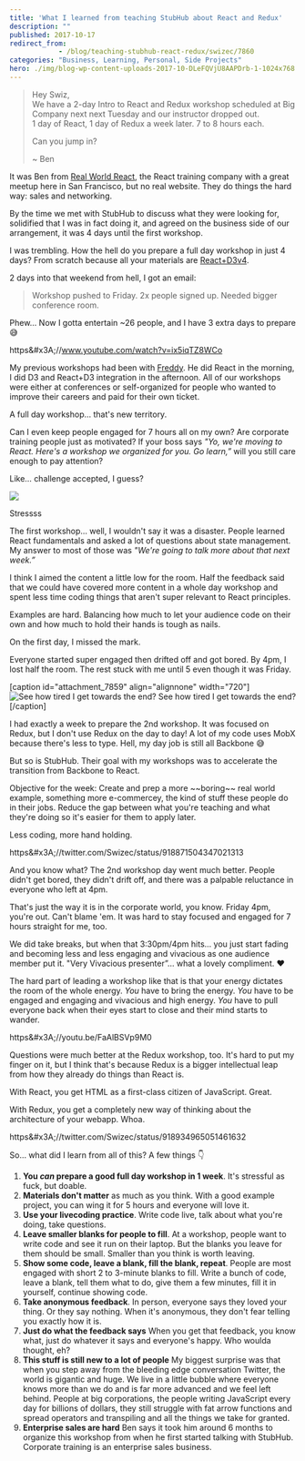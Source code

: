 ```yaml
---
title: 'What I learned from teaching StubHub about React and Redux'
description: ""
published: 2017-10-17
redirect_from: 
            - /blog/teaching-stubhub-react-redux/swizec/7860
categories: "Business, Learning, Personal, Side Projects"
hero: ./img/blog-wp-content-uploads-2017-10-DLeFQVjU8AAPDrb-1-1024x768.jpg
---
```

> Hey Swiz,  
> We have a 2-day Intro to React and Redux workshop scheduled at Big Company next next Tuesday and our instructor dropped out.  
> 1 day of React, 1 day of Redux a week later. 7 to 8 hours each.
>
>
>
> Can you jump in?
>
>
>
> ~ Ben



It was Ben from [Real World React](http://www.realworldreact.com), the React training company with a great meetup here in San Francisco, but no real website. They do things the hard way: sales and networking.



By the time we met with StubHub to discuss what they were looking for, solidified that I was in fact doing it, and agreed on the business side of our arrangement, it was 4 days until the first workshop.



I was trembling. How the hell do you prepare a full day workshop in just 4 days? From scratch because all your materials are [React+D3v4](https://swizec.com/reactd3js/).



2 days into that weekend from hell, I got an email:



> Workshop pushed to Friday. 2x people signed up. Needed bigger conference room.



Phew… Now I gotta entertain ~26 people, and I have 3 extra days to prepare 😅



https&amp;#x3A;//www.youtube.com/watch?v=ix5iqTZ8WCo



My previous workshops had been with [Freddy](https://github.com/freddyrangel). He did React in the morning, I did D3 and React+D3 integration in the afternoon. All of our workshops were either at conferences or self-organized for people who wanted to improve their careers and paid for their own ticket.



A full day workshop… that&#x27;s new territory.



Can I even keep people engaged for 7 hours all on my own? Are corporate training people just as motivated? If your boss says _&quot;Yo, we&#x27;re moving to React. Here&#x27;s a workshop we organized for you. Go learn,”_ will you still care enough to pay attention?



Like… challenge accepted, I guess?



![](./img/blog-wp-content-uploads-2017-10-DLeFQVjU8AAPDrb-1-1024x768.jpg)



Stressss



The first workshop… well, I wouldn&#x27;t say it was a disaster. People learned React fundamentals and asked a lot of questions about state management. My answer to most of those was _&quot;We&#x27;re going to talk more about that next week.”_



I think I aimed the content a little low for the room. Half the feedback said that we could have covered more content in a whole day workshop and spent less time coding things that aren&#x27;t super relevant to React principles.



Examples are hard. Balancing how much to let your audience code on their own and how much to hold their hands is tough as nails.



On the first day, I missed the mark.



Everyone started super engaged then drifted off and got bored. By 4pm, I lost half the room. The rest stuck with me until 5 even though it was Friday.



\[caption id=&quot;attachment_7859&quot; align=&quot;alignnone&quot; width=&quot;720&quot;]![See how tired I get towards the end?](./img/blog-wp-content-uploads-2017-10-DLfgfdUUEAAk9xJ.png) See how tired I get towards the end?\[/caption]



I had exactly a week to prepare the 2nd workshop. It was focused on Redux, but I don&#x27;t use Redux on the day to day! A lot of my code uses MobX because there&#x27;s less to type. Hell, my day job is still all Backbone 😅



But so is StubHub. Their goal with my workshops was to accelerate the transition from Backbone to React.



Objective for the week: Create and prep a more \~~boring\~~ real world example, something more e-commercey, the kind of stuff these people do in their jobs. Reduce the gap between what you&#x27;re teaching and what they&#x27;re doing so it&#x27;s easier for them to apply later.



Less coding, more hand holding.



https&amp;#x3A;//twitter.com/Swizec/status/918871504347021313



And you know what? The 2nd workshop day went much better. People didn&#x27;t get bored, they didn&#x27;t drift off, and there was a palpable reluctance in everyone who left at 4pm.



That&#x27;s just the way it is in the corporate world, you know. Friday 4pm, you&#x27;re out. Can&#x27;t blame &#x27;em. It was hard to stay focused and engaged for 7 hours straight for me, too.



We did take breaks, but when that 3:30pm/4pm hits… you just start fading and becoming less and less engaging and vivacious as one audience member put it. &quot;Very Vivacious presenter”… what a lovely compliment. ❤️



The hard part of leading a workshop like that is that your energy dictates the room of the whole energy. _You_ have to bring the energy. _You_ have to be engaged and engaging and vivacious and high energy. _You_ have to pull everyone back when their eyes start to close and their mind starts to wander.



https&amp;#x3A;//youtu.be/FaAlBSVp9M0



Questions were much better at the Redux workshop, too. It&#x27;s hard to put my finger on it, but I think that&#x27;s because Redux is a bigger intellectual leap from how they already do things than React is.



With React, you get HTML as a first-class citizen of JavaScript. Great.



With Redux, you get a completely new way of thinking about the architecture of your webapp. Whoa.



https&amp;#x3A;//twitter.com/Swizec/status/918934965051461632



So… what did I learn from all of this? A few things 👇



1. **You _can_ prepare a good full day workshop in 1 week**. It&#x27;s stressful as fuck, but doable.
2. **Materials don&#x27;t matter** as much as you think. With a good example project, you can wing it for 5 hours and everyone will love it.
3. **Use your livecoding practice**. Write code live, talk about what you&#x27;re doing, take questions.
4. **Leave smaller blanks for people to fill**. At a workshop, people want to write code and see it run on their laptop. But the blanks you leave for them should be small. Smaller than you think is worth leaving.
5. **Show some code, leave a blank, fill the blank, repeat**. People are most engaged with short 2 to 3-minute blanks to fill. Write a bunch of code, leave a blank, tell them what to do, give them a few minutes, fill it in yourself, continue showing code.
6. **Take anonymous feedback**. In person, everyone says they loved your thing. Or they say nothing. When it&#x27;s anonymous, they don&#x27;t fear telling you exactly how it is.
7. **Just do what the feedback says** When you get that feedback, you know what, just do whatever it says and everyone&#x27;s happy. Who woulda thought, eh?
8. **This stuff is still new to a lot of people** My biggest surprise was that when you step away from the bleeding edge conversation Twitter, the world is gigantic and huge. We live in a little bubble where everyone knows more than we do and is far more advanced and we feel left behind. People at big corporations, the people writing JavaScript every day for billions of dollars, they still struggle with fat arrow functions and spread operators and transpiling and all the things we take for granted.
9. **Enterprise sales are hard** Ben says it took him around 6 months to organize this workshop from when he first started talking with StubHub. Corporate training is an enterprise sales business.
